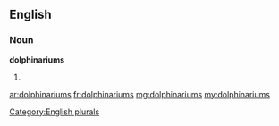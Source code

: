 ==English==

===Noun===
'''dolphinariums'''

# {{plural of|[[dolphinarium]]}}

[[Category:English plurals]]

[[ar:dolphinariums]]
[[fr:dolphinariums]]
[[mg:dolphinariums]]
[[my:dolphinariums]]